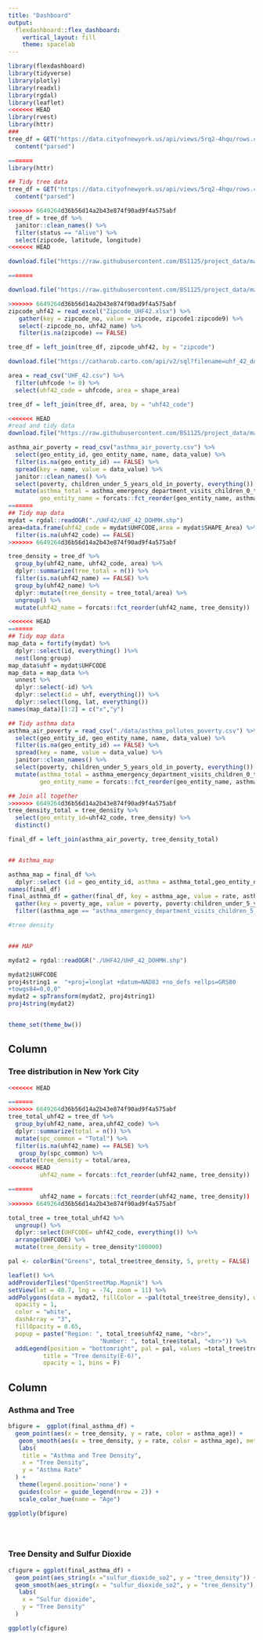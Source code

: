 ```yaml
---
title: "Dashboard"
output: 
  flexdashboard::flex_dashboard:
    vertical_layout: fill
    theme: spacelab
---
```


```r
library(flexdashboard)
library(tidyverse)
library(plotly)
library(readxl)
library(rgdal)
library(leaflet)
<<<<<<< HEAD
library(rvest)
library(httr)
###
tree_df = GET("https://data.cityofnewyork.us/api/views/5rq2-4hqu/rows.csv?accessType=DOWNLOAD") %>% 
  content("parsed")

=======
library(httr)

## Tidy tree data
tree_df = GET("https://data.cityofnewyork.us/api/views/5rq2-4hqu/rows.csv?accessType=DOWNLOAD") %>% 
  content("parsed")

>>>>>>> 6649264d36b56d14a2b43e874f90ad9f4a575abf
tree_df = tree_df %>%
  janitor::clean_names() %>%
  filter(status == "Alive") %>%
  select(zipcode, latitude, longitude)
<<<<<<< HEAD

download.file("https://raw.githubusercontent.com/BS1125/project_data/master/Zipcode_UHF42.xlsx",mode = "wb",destfile = "Zipcode_UHF42.xlsx")

=======

download.file("https://raw.githubusercontent.com/BS1125/project_data/master/Zipcode_UHF42.xlsx",mode = "wb",destfile = "Zipcode_UHF42.xlsx")

>>>>>>> 6649264d36b56d14a2b43e874f90ad9f4a575abf
zipcode_uhf42 = read_excel("Zipcode_UHF42.xlsx") %>%
   gather(key = zipcode_no, value = zipcode, zipcode1:zipcode9) %>%
   select(-zipcode_no, uhf42_name) %>%
   filter(is.na(zipcode) == FALSE)

tree_df = left_join(tree_df, zipcode_uhf42, by = "zipcode") 

download.file("https://catharob.carto.com/api/v2/sql?filename=uhf_42_dohmh_2009&q=SELECT+*+FROM+(select+*+from+public.uhf_42_dohmh_2009)+as+subq+&format=csv&bounds=&api_key=&skipfields=the_geom_webmercator",destfile = "UHF_42.csv")

area = read_csv("UHF_42.csv") %>%
  filter(uhfcode != 0) %>%
  select(uhf42_code = uhfcode, area = shape_area)

tree_df = left_join(tree_df, area, by = "uhf42_code")

<<<<<<< HEAD
#read and tidy data
download.file("https://raw.githubusercontent.com/BS1125/project_data/master/asthma_pollutes_poverty.csv",mode = "wb",destfile = "asthma_air_poverty.csv")

asthma_air_poverty = read_csv("asthma_air_poverty.csv") %>%
  select(geo_entity_id, geo_entity_name, name, data_value) %>%
  filter(is.na(geo_entity_id) == FALSE) %>%
  spread(key = name, value = data_value) %>%
  janitor::clean_names() %>%
  select(poverty, children_under_5_years_old_in_poverty, everything()) %>%
  mutate(asthma_total = asthma_emergency_department_visits_children_0_to_4_yrs_old + asthma_emergency_department_visits_children_5_to_14_yrs_old,
         geo_entity_name = forcats::fct_reorder(geo_entity_name, asthma_total))
=======
## Tidy map data
mydat = rgdal::readOGR("./UHF42/UHF_42_DOHMH.shp")
area=data.frame(uhf42_code = mydat$UHFCODE,area = mydat$SHAPE_Area) %>%
  filter(is.na(uhf42_code) == FALSE)
>>>>>>> 6649264d36b56d14a2b43e874f90ad9f4a575abf

tree_density = tree_df %>%
  group_by(uhf42_name, uhf42_code, area) %>%
  dplyr::summarize(tree_total = n()) %>%
  filter(is.na(uhf42_name) == FALSE) %>%
  group_by(uhf42_name) %>%
  dplyr::mutate(tree_density = tree_total/area) %>%
  ungroup() %>%
  mutate(uhf42_name = forcats::fct_reorder(uhf42_name, tree_density))

<<<<<<< HEAD
=======
## Tidy map data
map_data = fortify(mydat) %>%
  dplyr::select(id, everything() )%>%
  nest(long:group)
map_data$uhf = mydat$UHFCODE
map_data = map_data %>%
  unnest %>%
  dplyr::select(-id) %>%
  dplyr::select(id = uhf, everything()) %>%
  dplyr::select(long, lat, everything())
names(map_data)[1:2] = c("x","y") 

## Tidy asthma data
asthma_air_poverty = read_csv("./data/asthma_pollutes_poverty.csv") %>%
  select(geo_entity_id, geo_entity_name, name, data_value) %>%
  filter(is.na(geo_entity_id) == FALSE) %>%
  spread(key = name, value = data_value) %>%
  janitor::clean_names() %>%
  select(poverty, children_under_5_years_old_in_poverty, everything()) %>%
  mutate(asthma_total = asthma_emergency_department_visits_children_0_to_4_yrs_old + asthma_emergency_department_visits_children_5_to_14_yrs_old,
         geo_entity_name = forcats::fct_reorder(geo_entity_name, asthma_total))

## Join all together
>>>>>>> 6649264d36b56d14a2b43e874f90ad9f4a575abf
tree_density_total = tree_density %>%
  select(geo_entity_id=uhf42_code, tree_density) %>%
  distinct()

final_df = left_join(asthma_air_poverty, tree_density_total)


## Asthma_map

asthma_map = final_df %>%
  dplyr::select (id = geo_entity_id, asthma = asthma_total,geo_entity_name) 
names(final_df)
final_asthma_df = gather(final_df, key = asthma_age, value = rate, asthma_emergency_department_visits_children_0_to_4_yrs_old:asthma_emergency_department_visits_children_5_to_14_yrs_old) %>%
  gather(key = poverty_age, value = poverty, poverty:children_under_5_years_old_in_poverty) %>%
  filter((asthma_age == "asthma_emergency_department_visits_children_5_to_14_yrs_old"&poverty_age == "poverty")|(asthma_age == "asthma_emergency_department_visits_children_0_to_4_yrs_old"& poverty_age == "children_under_5_years_old_in_poverty"))
```

```r
#tree density


### MAP

mydat2 = rgdal::readOGR("./UHF42/UHF_42_DOHMH.shp")

mydat2$UHFCODE
proj4string1 =  "+proj=longlat +datum=NAD83 +no_defs +ellps=GRS80
+towgs84=0,0,0" 
mydat2 = spTransform(mydat2, proj4string1)
proj4string(mydat2)


theme_set(theme_bw())
```


Column {data-width=450}
---------------------------------------------------------------------

### Tree distribution in New York City

```r

<<<<<<< HEAD

=======
>>>>>>> 6649264d36b56d14a2b43e874f90ad9f4a575abf
tree_total_uhf42 = tree_df %>%
  group_by(uhf42_name, area,uhf42_code) %>%
  dplyr::summarize(total = n()) %>%
  mutate(spc_common = "Total") %>%
  filter(is.na(uhf42_name) == FALSE) %>%
   group_by(spc_common) %>%
  mutate(tree_density = total/area, 
<<<<<<< HEAD
         uhf42_name = forcats::fct_reorder(uhf42_name, tree_density)) 

=======
         uhf42_name = forcats::fct_reorder(uhf42_name, tree_density))
>>>>>>> 6649264d36b56d14a2b43e874f90ad9f4a575abf

total_tree = tree_total_uhf42 %>%
  ungroup() %>%
  dplyr::select(UHFCODE= uhf42_code, everything()) %>%
  arrange(UHFCODE) %>%
  mutate(tree_density = tree_density*100000)

pal <- colorBin("Greens", total_tree$tree_density, 5, pretty = FALSE)

leaflet() %>% 
addProviderTiles("OpenStreetMap.Mapnik") %>%
setView(lat = 40.7, lng = -74, zoom = 11) %>%
addPolygons(data = mydat2, fillColor = ~pal(total_tree$tree_density), weight = 1,
  opacity = 1,
  color = "white",
  dashArray = "3",
  fillOpacity = 0.65, 
  popup = paste("Region: ", total_tree$uhf42_name, "<br>",
                          "Number: ", total_tree$total, "<br>")) %>%
  addLegend(position = "bottomright", pal = pal, values =total_tree$tree_density,
          title = "Tree density(E-6)",
          opacity = 1, bins = F)

```


Column {data-width=350}
-----------------------------------------------------------------------

### Asthma and Tree

```r

bfigure =  ggplot(final_asthma_df) +
  geom_point(aes(x = tree_density, y = rate, color = asthma_age)) +
   geom_smooth(aes(x = tree_density, y = rate, color = asthma_age), method = "lm",se = F) +
   labs(
    title = "Asthma and Tree Density",
    x = "Tree Density",
    y = "Asthma Rate"
  ) +
   theme(legend.position='none') +
   guides(color = guide_legend(nrow = 2)) +
   scale_color_hue(name = "Age")

ggplotly(bfigure)





```

### Tree Density and Sulfur Dioxide

```r

cfigure = ggplot(final_asthma_df) +
  geom_point(aes_string(x ="sulfur_dioxide_so2", y = "tree_density")) +
  geom_smooth(aes_string(x = "sulfur_dioxide_so2", y = "tree_density"), method = "lm", se = F, color = "#2c7fb8") +
   labs(
    x = "Sulfur dioxide",
    y = "Tree Density"
  ) 

ggplotly(cfigure)
```